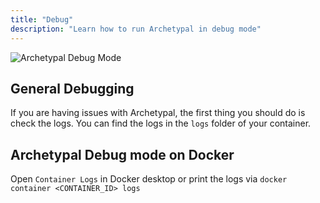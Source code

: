 ```yaml
---
title: "Debug"
description: "Learn how to run Archetypal in debug mode"
---
```



<Image
  src="/images/guides/debug.png"
  height={1080}
  width={1920}
  quality={100}
  alt="Archetypal Debug Mode"
/>

## General Debugging

If you are having issues with Archetypal, the first thing you should do is check the logs. You can find the logs in the `logs` folder of your container.

## Archetypal Debug mode on Docker

Open `Container Logs` in Docker desktop or print the logs via `docker container <CONTAINER_ID> logs`

